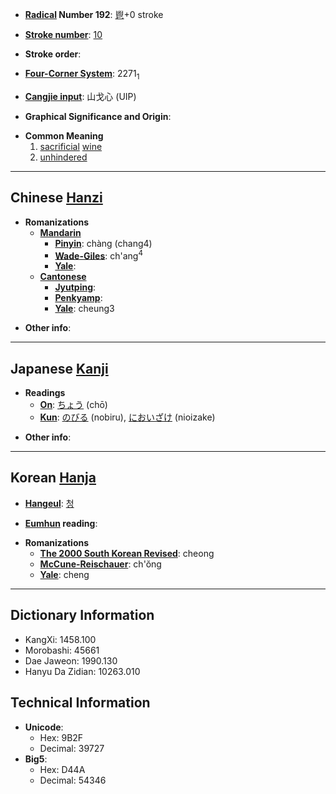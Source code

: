 * '''[[Wiktionary:Chinese radical index| Radical]] Number 192''': [[Wiktionary:Chinese radical index 鬯|鬯]]+0 stroke

* '''[[Wiktionary:Chinese total strokes index|Stroke number]]''': [[Wiktionary:Chinese total strokes index 10|10]]

* '''Stroke order''': 

* '''[[Wiktionary:Chinese four corner index|Four-Corner System]]''': 2271<sub>1</sub>

* '''[[Wiktionary:Chinese Cangjie index|Cangjie input]]''': 山戈心 (UIP)

* '''Graphical Significance and Origin''': 

* '''Common Meaning'''
*#[[sacrificial]] [[wine]]
*# [[unhindered]]

----

== Chinese [[Hanzi]] ==

* '''Romanizations'''
** '''[[Mandarin]]'''
*** '''[[Pinyin]]''': chàng (chang4)
*** '''[[Wade-Giles]]''': ch'ang<sup>4</sup>
*** '''[[Yale]]''': 
** '''[[Cantonese]]'''
*** '''[[Jyutping]]''':
*** '''[[Penkyamp]]''': 
*** '''[[Yale]]''': cheung3

* '''Other info''': 

----

== Japanese [[Kanji]] ==

* '''Readings'''
** '''[[On]]''': [[ちょう]] (chō)
** '''[[Kun]]''': [[のびる]] (nobiru), [[においざけ]] (nioizake)

* '''Other info''':  

----

== Korean [[Hanja]] ==

* '''[[Hangeul]]''': [[청]]

* '''[[Eumhun]] reading''': 

* '''Romanizations'''
** '''[[The 2000 South Korean Revised Romanization|The 2000 South Korean Revised]]''': cheong
** '''[[McCune-Reischauer]]''': ch'ŏng
** '''[[Yale]]''': cheng

----

== Dictionary Information ==

* KangXi: 1458.100
* Morobashi: 45661
* Dae Jaweon: 1990.130
* Hanyu Da Zidian: 10263.010

== Technical Information ==

* '''Unicode''':
** Hex: 9B2F
** Decimal: 39727
* '''Big5''':
** Hex: D44A
** Decimal: 54346